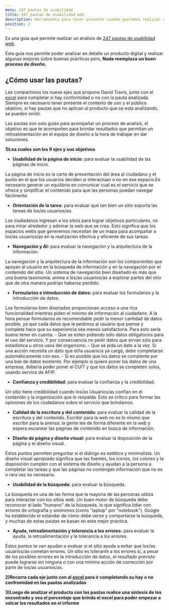 ```yaml
---
menu: 247 pautas de usabilidad
title: 247 pautas de usabilidad web
description: Herramienta para tener presente cuando queremos realizar un análisis más profundo de productos digitales.
position: 2
---
```



Es una guía que permite realizar un análisis de [247 pautas de usabilidad web](https://www.userfocus.co.uk/resources/guidelines.html). 

Esta guia nos permite poder analizar en detalle un producto digital y realizar algunas mejoras sobre buenas prácticas pero, **Nada reemplaza un buen proceso de diseño.** 

## ¿Cómo usar  las pautas?

Les compartimos los nueve ejes que propone David Travis, junto con el [excel](https://drive.google.com/file/d/1iC-CE9a7FF2KTVT5b80GQvjGffLM1AiA/view?usp=sharing) para cumpletar si hay conformidad o no con la pauta analizada. Siempre es necesario tener presente el contexto de uso y el público objetivo, si hay pautas que no aplican al producto que se esta analizando, se pueden omitir. 

Las pautas son solo guías para acompañar un proceso de analisis, el objetivo es que te acompoñen para brindar resultados que permitan un retroalimentación en el equipo de diseño a la hora de trabajar en dar soluciones. 

**1)Lea cuales son los 9 ejes y sus objetivos** 

- **Usabilidad de la página de inicio:** para evaluar la usabilidad de las páginas de inicio.

La página de inicio es la carta de presentación del área al ciudadano y el punto en el que los usuarios deciden si interactuan o no en ese espacio.Es necesario generar un equilibrio en comunicar cual es el servicio que se ofrece y simplifcar el contenido para que las personas puedan navegar fácilmente.

- **Orientación de la tarea:** para evaluar qué tan bien un sitio soporta las tareas de los/as usuarios/as.

Los ciudadanos ingresan a los sitios para lograr objetivos particulares, no para mirar alrededor y admirar la web que se crea. Esto significa que los espacios webs que generemos necesitan de un mapa para acompañar a los/as usuarios/as en la realización efectiva y eficiente de sus tareas.

- **Navegación y AI:** para evaluar la navegación y la arquitectura de la información.

La navegación y la arquitectura de la información son los componentes que apoyan al usuario en la búsqueda de información y en la navegación por el contenido del sitio. Un sistema de navegación bien diseñado es más que una buena taxonomía: anima a los/as usuarios/as a explorar partes del sitio que de otra manera podrían haberse perdido.

- **Formularios e introducción de datos:** para evaluar los formularios y la introducción de datos.

Los formularios bien diseñados proporcionan acceso a una rica funcionalidad mientras piden el mínimo de información al ciudadano. 
A la hora pensar formularios es recomendable pedir la menor cantidad de datos posible, ya que cada datos que le pedimos al usuario que piense y complete hace que su experiencia sea menos satisfactoria. Para esto sería bueno tener en cuenta:
    - Que se esten pidiendo sólo datos obligatorios para el uso del servicio. Y por consecuencia no pedir datos que sirvan sólo para estadística u otros usos del organismo.
    - Que se pida  un dato a la vez. Si una acción necesita un dato que el/la usuario/a ya cargó, debe completarse automáticamente con eso.
    - Si es posible que los datos se complente por una bse de datos existente. Por ejemplo si quiero poner los datos de una empresa, debería poder poner el CUIT y que los datos se completen solos, usando service de AFIP.


- **Confianza y credibilidad:** para evaluar la confianza y la credibilidad.

Un sitio tiene credibilidad cuando los/as Usuarios/as confían en el contenido y la organización que lo respalda. Esto es crítico para formar las opiniones de los ciudadanos sobre el servicio que brindamos.

- **Calidad de la escritura y del contenido:** para evaluar la calidad de la escritura y del contenido.
Escribir para la web no es lo mismo que escribir para la prensa: la gente lee de forma diferente en la web y espera escanear las páginas de contenido en busca de información.


- **Diseño de página y diseño visual:** para evaluar la disposición de la página y el diseño visual.

Estos puntos permiten preguntar si el diálogo es estético y minimalista. Un diseño visual apropiado significa que las fuentes, los iconos, los colores y la disposición cumplen con el sistema de diseño y ayudan a la persona a completar las tareas y que las páginas no contengan información que no es o rara vez es necesaria.

- **Usabilidad de la búsqueda:** para evaluar la búsqueda.

La búsqueda es una de las forma que la mayoria de las perosnas utiliza para interactar con los sitios web. Un buen motor de búsqueda debe reconocer el lado "humano" de la búsqueda, lo que significa lidiar con errores de ortografía y sinónimos (como "laptop" por "notebook"). Google ha establecido el estándar de cómo debe verse y comportarse la búsqueda, y muchas de estas pautas se basan en esta mejor práctica.

- **Ayuda, retroalimentación y tolerancia a los errores:** para evaluar la ayuda, la retroalimentación y la tolerancia a los errores.

Estos puntos te van ayudan a evaluar si el sitio ayuda a evitar que los/as usuarios/as cometan errores. Un sitio es tolerante a los errores si, a pesar de los posibles errores en la introducción de datos, el resultado previsto puede lograrse sin ninguna o con una mínima acción de corrección por parte de los/as usuarios/as.

**2)Recorra cada eje junto con al [excel](https://drive.google.com/file/d/1iC-CE9a7FF2KTVT5b80GQvjGffLM1AiA/view?usp=sharing) para ir completando su hay o no confromidad en las pautas analizadas**

**3)Luego de analizar el producto con las pautas realice una sintesis de los encontrado y vea el porcentaje que brinda el excel para poder empezar a volcar los resultados en el informe**
